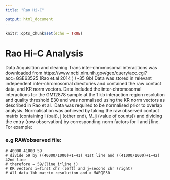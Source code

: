 ---
title: "Rao Hi-C"

output: html_document
---

```{r setup, include=FALSE}
knitr::opts_chunk$set(echo = TRUE)
```

# Rao Hi-C Analysis

Data Acquisition and cleaning
Trans inter-chromosomal interactions was downloaded from https://www.ncbi.nlm.nih.gov/geo/query/acc.cgi?acc=GSE63525 (Rao et.al 2014 ) (~35 Gb)
Data was stored in relevant independent inter-chromosomal directories and contained the raw contact data, and KR norm vectors.
Data included the inter-chromosomal interactions for the GM12878 sample at the 1 kb interaction region resolution and quality threshold E30 and was normalised using the KR norm vectors as described in Rao et al. 
Data was required to be normalised prior to overlap analysis. Normalisation was achieved by taking the raw observed contact matrix (containing I (bait), j (other end), M_ij (value of counts)) and dividing the entry (row observation) by corresponding norm factors for I and j line. For example:

### e.g RAWobserved file:
	# 40000 41000 59
	# divide 59 by ((40000/1000)+1=41) 41st line and ((41000/1000)+1=42) 42nd line
	# therefore = 59/(line_i*line_j)
	# KR vectors i=first chr (left) and j=second chr (right)
	# All data 1kb matrix resolution and > MAPQE30
